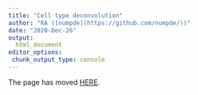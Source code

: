 ```yaml
---
title: "Cell type deconvolution"
author: "RA ([numpde](https://github.com/numpde/))"
date: "2020-Dec-26"
output: 
  html_document
editor_options:
 chunk_output_type: console
---
```



The page has moved
[HERE](../20201226-AllDeco/deconvolution.html).
